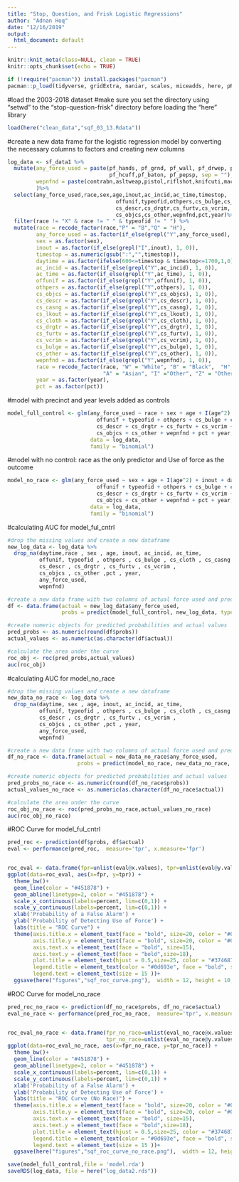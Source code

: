 ---
title: "Stop, Question, and Frisk Logistic Regressions"
author: "Adnan Hoq"
date: "12/16/2019"
output:
  html_document: default
---

```{r setup, include=FALSE}
knitr::knit_meta(class=NULL, clean = TRUE)
knitr::opts_chunk$set(echo = TRUE)
```


```{r include=FALSE}
if (!require("pacman")) install.packages("pacman")
pacman::p_load(tidyverse, gridExtra, naniar, scales, miceadds, here, pROC, ROCR)

```

#load the 2003-2018 dataset
#make sure you set the directory using "setwd" to the "stop-question-frisk" directory before loading the "here" library

```{r load-data}

load(here("clean_data","sqf_03_13.Rdata"))

```


#create a new data frame for the logistic regression model by converting the necessary columns to factors and creating new columns

```{r create-data-frame}

log_data <- sf_data1 %>%
  mutate(any_force_used = paste(pf_hands, pf_grnd, pf_wall, pf_drwep, pf_ptwep,
                                pf_hcuff,pf_baton, pf_pepsp, sep = ""),
         wepnfnd = paste(contrabn,asltweap,pistol,riflshot,knifcuti,machgun,othrweap, sep = "")
         )%>%
  select(any_force_used,race,sex,age,inout,ac_incid,ac_time,timestop,
                                  offunif,typeofid,othpers,cs_bulge,cs_cloth,cs_casng,cs_lkout,
                                  cs_descr,cs_drgtr,cs_furtv,cs_vcrim,
                                  cs_objcs,cs_other,wepnfnd,pct,year)%>%
  filter(race != "X" & race != " " & typeofid != " ") %>%
  mutate(race = recode_factor(race,"P" = "B","Q" = "H"),
         any_force_used = as.factor(if_else(grepl("Y",any_force_used), 1, 0)),
         sex = as.factor(sex),
         inout = as.factor(if_else(grepl("I",inout), 1, 0)),
         timestop = as.numeric(gsub(":","",timestop)),
         daytime = as.factor(ifelse(600<=timestop & timestop<=1700,1,0)),
         ac_incid = as.factor(if_else(grepl("Y",ac_incid), 1, 0)),
         ac_time = as.factor(if_else(grepl("Y",ac_time), 1, 0)),
         offunif = as.factor(if_else(grepl("Y",offunif), 1, 0)),
         othpers = as.factor(if_else(grepl("Y",othpers), 1, 0)),
         cs_objcs = as.factor(if_else(grepl("Y",cs_objcs), 1, 0)),
         cs_descr = as.factor(if_else(grepl("Y",cs_descr), 1, 0)),
         cs_casng = as.factor(if_else(grepl("Y",cs_casng), 1, 0)),
         cs_lkout = as.factor(if_else(grepl("Y",cs_lkout), 1, 0)),
         cs_cloth = as.factor(if_else(grepl("Y",cs_cloth), 1, 0)),
         cs_drgtr = as.factor(if_else(grepl("Y",cs_drgtr), 1, 0)),
         cs_furtv = as.factor(if_else(grepl("Y",cs_furtv), 1, 0)),
         cs_vcrim = as.factor(if_else(grepl("Y",cs_vcrim), 1, 0)),
         cs_bulge = as.factor(if_else(grepl("Y",cs_bulge), 1, 0)),
         cs_other = as.factor(if_else(grepl("Y",cs_other), 1, 0)),
         wepnfnd = as.factor(if_else(grepl("Y",wepnfnd), 1, 0)),
         race = recode_factor(race, "W" = "White", "B" = "Black",  "H" ="Hispanic",
                              "A" = "Asian", "I" ="Other", "Z" = "Other"),
         year = as.factor(year),
         pct = as.factor(pct))

```

#model with precinct and year levels added as controls
```{r model-full-control}
model_full_control <- glm(any_force_used ~ race + sex + age + I(age^2) + inout + daytime + ac_incid + ac_time +
                            offunif + typeofid + othpers + cs_bulge + cs_cloth + cs_casng + cs_lkout +
                            cs_descr + cs_drgtr + cs_furtv + cs_vcrim +
                            cs_objcs + cs_other + wepnfnd + pct + year,
                          data = log_data,
                          family = "binomial")
```


#model with no control: race as the only predictor and Use of force as the outcome
```{r model-no-race}
model_no_race <- glm(any_force_used ~ sex + age + I(age^2) + inout + daytime + ac_incid + ac_time +
                            offunif + typeofid + othpers + cs_bulge + cs_cloth + cs_casng + cs_lkout +
                            cs_descr + cs_drgtr + cs_furtv + cs_vcrim +
                            cs_objcs + cs_other + wepnfnd + pct + year,
                          data = log_data,
                          family = "binomial")

```

#calculating AUC for model_ful_cntrl
```{r auc-full-control}
#drop the missing values and create a new dataframe
new_log_data <- log_data %>%
  drop_na(daytime,race , sex , age, inout, ac_incid, ac_time,
          offunif, typeofid , othpers , cs_bulge , cs_cloth , cs_casng , cs_lkout ,
          cs_descr , cs_drgtr , cs_furtv , cs_vcrim ,
          cs_objcs , cs_other ,pct , year,
          any_force_used,
          wepnfnd)

#create a new data frame with two columns of actual force used and predicted probability of use of force
df <- data.frame(actual = new_log_data$any_force_used,
                 probs = predict(model_full_control, new_log_data, type = "response"))

#create numeric objects for predicted probabilities and actual values
pred_probs <- as.numeric(round(df$probs))
actual_values <- as.numeric(as.character(df$actual))

#calculate the area under the curve
roc_obj <- roc(pred_probs,actual_values)
auc(roc_obj)

```


#calculating AUC for model_no_race
```{r auc-no-race}
#drop the missing values and create a new dataframe
new_data_no_race <- log_data %>%
  drop_na(daytime, sex , age, inout, ac_incid, ac_time,
          offunif, typeofid , othpers , cs_bulge , cs_cloth , cs_casng , cs_lkout ,
          cs_descr , cs_drgtr , cs_furtv , cs_vcrim ,
          cs_objcs , cs_other ,pct , year,
          any_force_used,
          wepnfnd)

#create a new data frame with two columns of actual force used and predicted probability of use of force
df_no_race <- data.frame(actual = new_data_no_race$any_force_used,
                      probs = predict(model_no_race, new_data_no_race, type = "response"))

#create numeric objects for predicted probabilities and actual values
pred_probs_no_race <- as.numeric(round(df_no_race$probs))
actual_values_no_race <- as.numeric(as.character(df_no_race$actual))

#calculate the area under the curve
roc_obj_no_race <- roc(pred_probs_no_race,actual_values_no_race)
auc(roc_obj_no_race)
```


#ROC Curve for model_ful_cntrl
```{r roc-full-control}
pred_roc <- prediction(df$probs, df$actual)
eval <- performance(pred_roc,  measure='tpr', x.measure='fpr')


roc_eval <- data.frame(fpr=unlist(eval@x.values), tpr=unlist(eval@y.values))
ggplot(data=roc_eval, aes(x=fpr, y=tpr)) +
  theme_bw()+
  geom_line(color = "#451878") +
  geom_abline(linetype=2, color = "#451878") +
  scale_x_continuous(labels=percent, lim=c(0,1)) +
  scale_y_continuous(labels=percent, lim=c(0,1)) +
  xlab('Probability of a False Alarm') +
  ylab('Probability of Detecting Use of Force') +
  labs(title = "ROC Curve") +
  theme(axis.title.x = element_text(face = "bold", size=20, color = "#0d693e"),
        axis.title.y = element_text(face = "bold", size=20, color = "#0d693e"),
        axis.text.x = element_text(face = "bold", size=15),
        axis.text.y = element_text(face = "bold",size=18),
        plot.title = element_text(hjust = 0.5,size=25, color = "#374687",face = "bold"),
        legend.title = element_text(color = "#0d693e", face = "bold", size = 18 ),
        legend.text = element_text(size = 15 ))+
  ggsave(here("figures","sqf_roc_curve.png"),  width = 12, height = 10, dpi = 150, units = "in", device='png')


```


#ROC Curve for model_no_race
```{r roc-no-race}
pred_roc_no_race <- prediction(df_no_race$probs, df_no_race$actual)
eval_no_race <- performance(pred_roc_no_race,  measure='tpr', x.measure='fpr')


roc_eval_no_race <- data.frame(fpr_no_race=unlist(eval_no_race@x.values),
                               tpr_no_race=unlist(eval_no_race@y.values))
ggplot(data=roc_eval_no_race, aes(x=fpr_no_race, y=tpr_no_race)) +
  theme_bw()+
  geom_line(color = "#451878") +
  geom_abline(linetype=2, color = "#451878") +
  scale_x_continuous(labels=percent, lim=c(0,1)) +
  scale_y_continuous(labels=percent, lim=c(0,1)) +
  xlab('Probability of a False Alarm') +
  ylab('Probability of Detecting Use of Force') +
  labs(title = "ROC Curve (No Race)") +
  theme(axis.title.x = element_text(face = "bold", size=20, color = "#0d693e"),
        axis.title.y = element_text(face = "bold", size=20, color = "#0d693e"),
        axis.text.x = element_text(face = "bold", size=15),
        axis.text.y = element_text(face = "bold",size=18),
        plot.title = element_text(hjust = 0.5,size=25, color = "#374687",face = "bold"),
        legend.title = element_text(color = "#0d693e", face = "bold", size = 18 ),
        legend.text = element_text(size = 15 ))+
  ggsave(here("figures","sqf_roc_curve_no_race.png"),  width = 12, height = 10, dpi = 150, units = "in", device='png')


```



```{r save-outputs}
save(model_full_control,file = 'model.rda')
saveRDS(log_data, file = here("log_data2.rds"))
```


